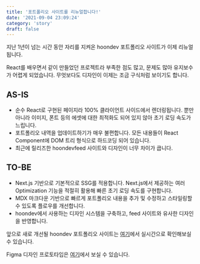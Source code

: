 ```yaml
---
title: '포트폴리오 사이트를 리뉴얼합니다!'
date: '2021-09-04 23:09:24'
category: 'story'
draft: false
---
```


지난 1년이 넘는 시간 동안 자리를 지켜온 hoondev 포트폴리오 사이트가 이제 리뉴얼됩니다.

React를 배우면서 같이 만들었던 프로젝트라 부족한 점도 많고, 문제도 많아 유지보수가 어렵게 되었습니다. 무엇보다도 디자인이 이제는 조금 구식처럼 보이기도 합니다.

## AS-IS

- 순수 React로 구현된 페이지라 100% 클라이언트 사이드에서 렌더링됩니다. 뿐만 아니라 이미지, 폰트 등의 에셋에 대한 최적화도 되어 있지 않아 초기 로딩 속도가 느립니다.
- 포트폴리오 내역을 업데이트하기가 매우 불편합니다. 모든 내용들이 React Component에 DOM 트리 형식으로 하드코딩 되어 있습니다.
- 최근에 릴리즈한 hoondevfeed 사이트와 디자인이 너무 차이가 큽니다.

## TO-BE

- Next.js 기반으로 기본적으로 SSG를 적용합니다. Next.js에서 제공하는 여러 Optimization 기능을 적절히 활용해 빠른 초기 로딩 속도를 구현합니다.
- MDX 마크다운 기반으로 빠르게 포트폴리오 내용을 추가 및 수정하고 스타일링할 수 있도록 플로우를 개선합니다.
- hoondev에서 사용하는 디자인 시스템을 구축하고, feed 사이트와 유사한 디자인을 반영합니다.

앞으로 새로 개선될 hoondev 포트폴리오 사이트는 [여기](https://hoondev-next.vercel.app)에서 실시간으로 확인해보실 수 있습니다.

Figma 디자인 프로토타입은 [여기](https://www.figma.com/file/0b5klfboV2OR9IgDOzPbex/Untitled?node-id=1%3A2)에서 보실 수 있습니다.
